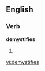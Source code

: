 ==English==

===Verb===
'''demystifies'''

# {{third-person singular of|[[demystify]]}}

[[vi:demystifies]]